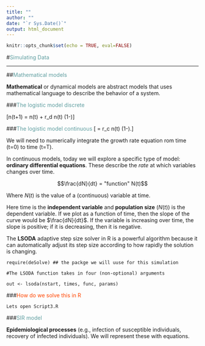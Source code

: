 ```yaml
---
title: ""
author: ""
date: "`r Sys.Date()`"
output: html_document
---
```


```r
knitr::opts_chunk$set(echo = TRUE, eval=FALSE)
```

#<span style="color:cadetblue">Simulating Data</span>

***

##<span style="color:cadetblue">Mathematical models</span>

**Mathematical** or dynamical models are abstract models that uses mathematical language to describe the behavior of a system.

###<span style="color:cadetblue">The logistic model discrete</span>

 \[n(t+1) = n(t) + r_d n(t) \left(1-\frac{n(t)}{K}\right)\]
 

 
###<span style="color:cadetblue">The logistic model continuous</span>
\[\frac{dn(t)}{dt} = r_c n(t) \left(1-\frac{n(t)}{K}\right).\]
 
We will need to numerically integrate the growth rate equation rom time \(t=0\) to time \(t=T\).

In continuous models, today we will explore a specific type of model:  **ordinary differential equations**. These describe the *rate* at which variables changes over time.

$$\frac{dN}{dt} = "function" N(t)$$

Where $N(t)$ is the value of a (continuous) variable at time. 

Here time is the **independent variable** and **population size** ($N(t)$) is the dependent variable. If we plot as a function
of time, then the slope of the curve would be $\frac{dN}{dt}$. If the variable is increasing over time, the slope is positive;
if it is decreasing, then it is negative. 

The **LSODA** adaptive step size solver in R is a powerful algorithm because it can automatically adjust its step size according to how rapidly the solution is changing.


```
require(deSolve) ## the packge we will uuse for this simulation

#The LSODA function takes in four (non-optional) arguments

out <- lsoda(nstart, times, func, params)
```




###<span style="color:orangered">How do we solve this in R</span>

```
Lets open Script3.R
```



###<span style="color:cadetblue">SIR model</span>


**Epidemiological processes** (e.g., infection of susceptible individuals, recovery of infected individuals). We will represent these with equations.

